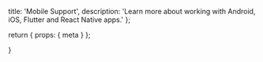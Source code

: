   title: 'Mobile Support',
  description:
    'Learn more about working with Android, iOS, Flutter and React Native apps.'
};

  return {
    props: {
      meta
    }
  };

}

